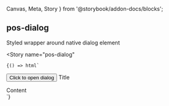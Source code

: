 
  Canvas,
  Meta,
  Story
} from '@storybook/addon-docs/blocks';

<Meta
  title="Inputs"
/>

## pos-dialog

Styled wrapper around native dialog element

<Canvas
  withSource="open">
  <Story
    name="pos-dialog"
  >
    {() => html`
<button type="button" onClick="this.parentNode.querySelector('pos-dialog').showModal()">Click to open dialog</button>
  <pos-dialog>
      <span slot="dialog-title">Title</span>
      <div slot="dialog-content">Content</div>
  </pos-dialog>
    `}
  </Story>
</Canvas>
